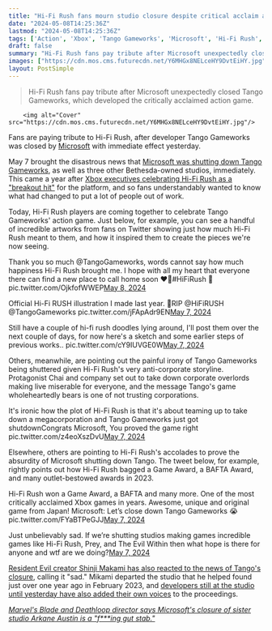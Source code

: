 ```yaml
---
title: "Hi-Fi Rush fans mourn studio closure despite critical acclaim and millions of players: 'what hope is there for anyone?'"
date: "2024-05-08T14:25:36Z"
lastmod: "2024-05-08T14:25:36Z"
tags: ['Action', 'Xbox', 'Tango Gameworks', 'Microsoft', 'Hi-Fi Rush', 'Resident Evil']
draft: false
summary: "Hi-Fi Rush fans pay tribute after Microsoft unexpectedly closed Tango Gameworks, which developed the critically acclaimed action game."
images: ["https://cdn.mos.cms.futurecdn.net/Y6MHGx8NELceHY9DvtEiHY.jpg"]
layout: PostSimple
---
```

> Hi-Fi Rush fans pay tribute after Microsoft unexpectedly closed Tango Gameworks, which developed the critically acclaimed action game.


        <img alt="Cover" src="https://cdn.mos.cms.futurecdn.net/Y6MHGx8NELceHY9DvtEiHY.jpg"/>
        
Fans are paying tribute to Hi-Fi Rush, after developer Tango Gameworks was closed by [Microsoft](https://www.gamesradar.com/tag/microsoft/) with immediate effect yesterday.

May 7 brought the disastrous news that [Microsoft was shutting down Tango Gameworks](https://www.gamesradar.com/games/action/microsoft-reportedly-closing-the-bethesda-studios-behind-redfall-hi-fi-rush-and-more-following-reprioritization-of-titles-and-resources/), as well as three other Bethesda-owned studios, immediately. This came a year after [Xbox executives celebrating Hi-Fi Rush as a "breakout hit"](https://www.gamesradar.com/games/action/after-a-year-of-xbox-execs-celebrating-hi-fi-rush-as-a-break-out-hit-and-saying-we-dont-quit-on-games-like-redfall-everyone-wants-to-know-what-changed/) for the platform, and so fans understandably wanted to know what had changed to put a lot of people out of work.

Today, Hi-Fi Rush players are coming together to celebrate Tango Gameworks' action game. Just below, for example, you can see a handful of incredible artworks from fans on Twitter showing just how much Hi-Fi Rush meant to them, and how it inspired them to create the pieces we're now seeing.

Thank you so much @TangoGameworks, words cannot say how much happiness Hi-Fi Rush brought me. I hope with all my heart that everyone there can find a new place to call home soon ♥️🤘#HiFiRush 🎸 pic.twitter.com/OjkfofWWEP[May 8, 2024](https://twitter.com/azurajae/status/1788173887190266091)

Official Hi-Fi RUSH illustration I made last year. 💛RIP @HiFiRUSH @TangoGameworks pic.twitter.com/jFApAdr9EN[May 7, 2024](https://twitter.com/Dreweyes/status/1787935719010263271)

Still have a couple of hi-fi rush doodles lying around, I'll post them over the next couple of days, for now here's a sketch and some earlier steps of previous works.. pic.twitter.com/cY9IUVGE0W[May 7, 2024](https://twitter.com/sbjorka/status/1787973130129973521)

Others, meanwhile, are pointing out the painful irony of Tango Gameworks being shuttered given Hi-Fi Rush's very anti-corporate storyline. Protagonist Chai and company set out to take down corporate overlords making live miserable for everyone, and the message Tango's game wholeheartedly bears is one of not trusting corporations.

It's ironic how the plot of Hi-Fi Rush is that it's about teaming up to take down a megacorporation and Tango Gameworks just got shutdownCongrats Microsoft, You proved the game right pic.twitter.com/z4eoXszDvU[May 7, 2024](https://twitter.com/RealAlexMouse/status/1787933155992674723)

Elsewhere, others are pointing to Hi-Fi Rush's accolades to prove the absurdity of Microsoft shutting down Tango. The tweet below, for example, rightly points out how Hi-Fi Rush bagged a Game Award, a BAFTA Award, and many outlet-bestowed awards in 2023.

Hi-Fi Rush won a Game Award, a BAFTA and many more. One of the most critically acclaimed Xbox games in years. Awesome, unique and original game from Japan! Microsoft: Let’s close down Tango Gameworks 😭 pic.twitter.com/FYaBTPeGJJ[May 7, 2024](https://twitter.com/Genki_JPN/status/1787851420127146452)

Just unbelievably sad. If we’re shutting studios making games incredible games like Hi-Fi Rush, Prey, and The Evil Within then what hope is there for anyone and wtf are we doing?[May 7, 2024](https://twitter.com/Charalanahzard/status/1787973794361135340)

[Resident Evil creator Shinji Makami has also reacted to the news of Tango's closure](https://www.gamesradar.com/games/action/resident-evil-creator-shinji-mikami-calls-microsofts-decision-to-shut-down-the-studio-he-helped-found-sad/), calling it "sad." Mikami departed the studio that he helped found just over one year ago in February 2023, and [developers still at the studio until yesterday have also added their own voices](https://www.gamesradar.com/games/fps/redfall-hi-fi-rush-leads-respond-to-xboxs-sudden-closure-of-their-studios-i-dont-quite-have-the-words/) to the proceedings. 

[<em>Marvel's Blade and Deathloop director says Microsoft's closure of sister studio Arkane Austin is a "f***ing gut stab."</em>](https://www.gamesradar.com/games/fps/arkane-lyon-head-calls-arkane-austins-closure-by-microsoft-a-fing-gut-stab/)
        